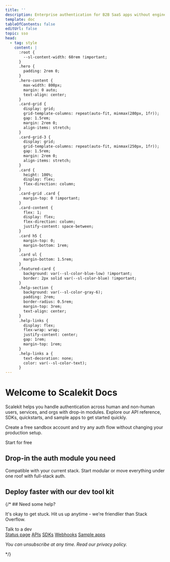 ```yaml
---
title: ''
description: Enterprise authentication for B2B SaaS apps without engineering overhead
template: doc
tableOfContents: false
editUrl: false
topic: sso
head:
  - tag: style
    content: |
      :root {
        --sl-content-width: 60rem !important;
      }
      .hero {
        padding: 2rem 0;
      }
      .hero-content {
        max-width: 800px;
        margin: 0 auto;
        text-align: center;
      }
      .card-grid {
        display: grid;
        grid-template-columns: repeat(auto-fit, minmax(280px, 1fr));
        gap: 1.5rem;
        margin: 2rem 0;
        align-items: stretch;
      }
      .card-grid-3 {
        display: grid;
        grid-template-columns: repeat(auto-fit, minmax(250px, 1fr));
        gap: 1.5rem;
        margin: 2rem 0;
        align-items: stretch;
      }
      .card {
        height: 100%;
        display: flex;
        flex-direction: column;
      }
      .card-grid .card {
        margin-top: 0 !important;
      }
      .card-content {
        flex: 1;
        display: flex;
        flex-direction: column;
        justify-content: space-between;
      }
      .card h5 {
        margin-top: 0;
        margin-bottom: 1rem;
      }
      .card ul {
        margin-bottom: 1.5rem;
      }
      .featured-card {
        background: var(--sl-color-blue-low) !important;
        border: 2px solid var(--sl-color-blue) !important;
      }
      .help-section {
        background: var(--sl-color-gray-6);
        padding: 2rem;
        border-radius: 0.5rem;
        margin-top: 3rem;
        text-align: center;
      }
      .help-links {
        display: flex;
        flex-wrap: wrap;
        justify-content: center;
        gap: 1rem;
        margin-top: 1rem;
      }
      .help-links a {
        text-decoration: none;
        color: var(--sl-color-text);
      }
---
```



<div class="hero-content">

# Welcome to Scalekit Docs

Scalekit helps you handle authentication across human and non-human users, services, and orgs with drop-in modules. Explore our API reference, SDKs, quickstarts, and sample apps to get started quickly.

Create a free sandbox account and try any auth flow without changing your production setup.

<LinkButton href="https://app.scalekit.com/ws/signup" variant="primary">
  Start for free
</LinkButton>

</div>

## Drop-in the auth module you need

Compatible with your current stack. Start modular or move everything under one roof with full-stack auth.

<div class="card-grid">

<LinkCard
  title="🔐 Add enterprise SSO"
  href="/sso/quickstart/"
  description="Support both SAML and OIDC flows for any IdPs your customers bring."
/>

<LinkCard
  title="⚙️ Enable SCIM provisioning"
  href="/directory/scim/quickstart/"
  description="Automatically sync users, roles, and access controls from any customer directory."
/>

<LinkCard
  title="🔑 Go passwordless"
  href="/guides/passwordless/overview/"
  description="Offer modern auth methods like magic links, passkeys, OTPs, and MFA."
/>

<LinkCard
  title="🔧 Add MCP Auth"
  href="/guides/mcp/overview/"
  description="Ship MCP servers with OAuth 2.1 built-in including Dynamic Client Registration, PKCE, and scoped token issuance."
/>

<LinkCard
  title="🔗 Add API Auth"
  href="/m2m/quickstart/"
  description="Protect your APIs with user and service principals or scoped tokens using secure OAuth flows."
/>

<div class="featured-card">
<LinkCard
  title="🎯 Or let us handle your complete auth stack"
  href="/social-logins/quickstart/"
  description="Manage users, session lifecycles, and login states across apps. Activate full stack auth →"
/>
</div>

</div>

## Deploy faster with our dev tool kit

<div class="card-grid-3">

<LinkCard
  title="📚 Browse SDKs"
  href="/sdks/"
  description="Node.js, Go, Python, Java, .NET"
/>

<LinkCard
  title="🔗 Go to API reference"
  href="/api-reference/"
  description="Authenticate your requests, Organizations API, Users API, Directory API, Connections API"
/>

<LinkCard
  title="📱 Try our sample apps"
  href="/samples/"
  description="Explore prebuilt apps for different auth flows"
/>

</div>

<div class="help-section">

{/* ## Need some help?

It's okay to get stuck. Hit us up anytime - we're friendlier than Stack Overflow.

<LinkButton href="https://calendly.com/scalekit/talk-to-dev" variant="primary">
  Talk to a dev
</LinkButton>

<div class="help-links">
<a href="/status/">Status page</a>
<a href="/api-reference/">APIs</a>
<a href="/sdks/">SDKs</a>
<a href="/webhooks/">Webhooks</a>
<a href="/samples/">Sample apps</a>
</div>

*You can unsubscribe at any time. Read our privacy policy.*

</div> */}

<Footer />
